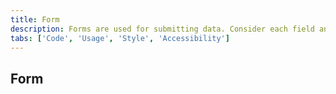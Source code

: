 ```yaml
---
title: Form
description: Forms are used for submitting data. Consider each field and what value the data will provide.
tabs: ['Code', 'Usage', 'Style', 'Accessibility']
---
```


## Form

<ComponentCode
  name="Form"
  component="form"
  variation="form"
  hasReactVersion="form--default"
  hasVueVersion="form--default"
  codepen="oOxxRP"></ComponentCode>
